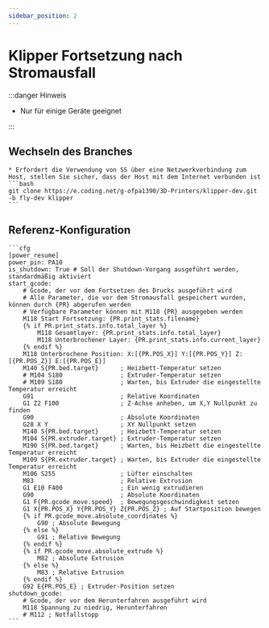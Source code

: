 ```yaml
---
sidebar_position: 2
---
```


# Klipper Fortsetzung nach Stromausfall

:::danger Hinweis

* Nur für einige Geräte geeignet

:::

## Wechseln des Branches
    * Erfordert die Verwendung von SS über eine Netzwerkverbindung zum Host, stellen Sie sicher, dass der Host mit dem Internet verbunden ist
    ```bash
    git clone https://e.coding.net/g-ofpa1390/3D-Printers/klipper-dev.git -b fly-dev klipper
    ```

## Referenz-Konfiguration

    ```cfg
    [power_resume]
    power_pin: PA10
    is_shutdown: True # Soll der Shutdown-Vorgang ausgeführt werden, standardmäßig aktiviert
    start_gcode:
        # Gcode, der vor dem Fortsetzen des Drucks ausgeführt wird
        # Alle Parameter, die vor dem Stromausfall gespeichert wurden, können durch {PR} abgerufen werden
        # Verfügbare Parameter können mit M118 {PR} ausgegeben werden
        M118 Start Fortsetzung: {PR.print_stats.filename}
        {% if PR.print_stats.info.total_layer %}
            M118 Gesamtlayer: {PR.print_stats.info.total_layer}
            M118 Unterbrochener Layer: {PR.print_stats.info.current_layer}
        {% endif %}
        M118 Unterbrochene Position: X:[{PR.POS_X}] Y:[{PR.POS_Y}] Z:[{PR.POS_Z}] E:[{PR.POS_E}]
        M140 S{PR.bed.target}      ; Heizbett-Temperatur setzen
        # M104 S180                ; Extruder-Temperatur setzen
        # M109 S180                ; Warten, bis Extruder die eingestellte Temperatur erreicht
        G91                        ; Relative Koordinaten
        G1 Z2 F100                 ; Z-Achse anheben, um X,Y Nullpunkt zu finden
        G90                        ; Absolute Koordinaten
        G28 X Y                    ; XY Nullpunkt setzen
        M140 S{PR.bed.target}      ; Heizbett-Temperatur setzen
        M104 S{PR.extruder.target} ; Extruder-Temperatur setzen
        M190 S{PR.bed.target}      ; Warten, bis Heizbett die eingestellte Temperatur erreicht
        M109 S{PR.extruder.target} ; Warten, bis Extruder die eingestellte Temperatur erreicht
        M106 S255                  ; Lüfter einschalten
        M83                        ; Relative Extrusion
        G1 E10 F400                ; Ein wenig extrudieren
        G90                        ; Absolute Koordinaten
        G1 F{PR.gcode_move.speed}  ; Bewegungsgeschwindigkeit setzen
        G1 X{PR.POS_X} Y{PR.POS_Y} Z{PR.POS_Z} ; Auf Startposition bewegen
        {% if PR.gcode_move.absolute_coordinates %}
            G90 ; Absolute Bewegung
        {% else %}
            G91 ; Relative Bewegung
        {% endif %}
        {% if PR.gcode_move.absolute_extrude %}
            M82 ; Absolute Extrusion
        {% else %}
            M83 ; Relative Extrusion
        {% endif %}
        G92 E{PR.POS_E} ; Extruder-Position setzen
    shutdown_gcode:
        # Gcode, der vor dem Herunterfahren ausgeführt wird
        M118 Spannung zu niedrig, Herunterfahren
        # M112 ; Notfallstopp
    ```
